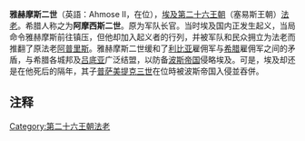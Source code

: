 {{Pharaoh Infobox | 
    Name=雅赫摩斯二世| 
    Image=Farao Amasis.JPG|
Caption=雅赫摩斯二世像|
ImageSize=300|
    Alt=阿摩西斯二世|
   Prenomen=Khnem-ib-re<br />He Who Embraces the Heart of Re Forever<ref name="Clayton, Peter A p195">Clayton, Peter A. ''Chronicle of the Pharaohs: The Reign-by-Reign Record of the Rulers and Dynasties of Ancient Egypt''. Thames & Hudson. p195. 2006. ISBN 0-500-28628-0</ref>|
PrenomenHiero=<hiero>ra-W9-m-ib</hiero>|
Nomen=Ah-mose<br />The Moon is Born, Son of Neith<ref name="Clayton, Peter A p195"/>|
NomenHiero=<hiero>N12-ms-R24-zA</hiero>|
Golden=|
GoldenHiero=|
Nebty=|
NebtyHiero=|
Horus=|
HorusHiero=<hiero>s-mn:n-U1-mAa:t</hiero>|
Reign=570-526 BCE|
Dynasty=[[第二十六王朝|第二十六王朝]] |
Coregency=|
Predecessor=[[阿普里斯|阿普里斯]]|
Successor=[[普萨美提克三世|普萨美提克三世]]|
Spouse=|
children=|
Father=|
Mother=| 
Born=|
Died=公元前526年|
Burial=|
Monuments=
}}

'''雅赫摩斯二世'''（英語：Ahmose II，{{bd|前570年||前526年}}在位），[[埃及第二十六王朝|埃及第二十六王朝]]（塞易斯王朝）[[法老|法老]]。希腊人称之为'''阿摩西斯二世'''。原为军队长官。当时埃及国内正发生起义，当局命令雅赫摩斯前往镇压，但他却加入起义者的行列，并被军队和民众拥立为法老而推翻了原法老[[阿普里斯|阿普里斯]]。雅赫摩斯二世缓和了[[利比亚|利比亚]]雇佣军与[[希腊|希腊]]雇佣军之间的矛盾，与希腊各城邦及[[吕底亚|吕底亚]]广泛结盟，以防备[[波斯帝国|波斯帝国]]侵略埃及。可是，埃及却还是在他死后的隔年，其子[[普萨美提克三世|普萨美提克三世]]在位時被波斯帝国入侵並吞併。

==注释==
<references/>

{{Pharaoh | Prev=[[阿普里斯|阿普里斯]] | Dynasty=[[埃及第二十六王朝|第二十六王朝]] | Next=[[普萨美提克三世|普萨美提克三世]]}}
{{Commonscat|Ahmose II}}

{{著名埃及统治者}}
{{Authority control}}
[[Category:第二十六王朝法老|Category:第二十六王朝法老]]
